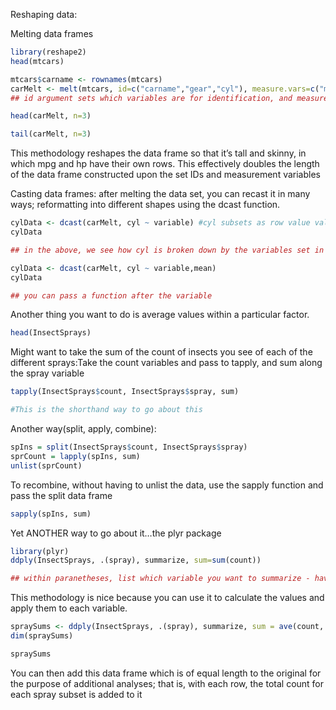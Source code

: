 Reshaping data:

Melting data frames

```r
library(reshape2)
head(mtcars)
```

```r
mtcars$carname <- rownames(mtcars)
carMelt <- melt(mtcars, id=c("carname","gear","cyl"), measure.vars=c("mpg","hp"))
## id argument sets which variables are for identification, and measure.vars set which variables are measurements

head(carMelt, n=3)
```
```r
tail(carMelt, n=3)
```

This methodology reshapes the data frame so that it's tall and skinny, in which mpg and hp have their own rows.  This effectively doubles the length of the data frame constructed upon the set IDs and measurement variables


Casting data frames: after melting the data set, you can recast it in many ways; reformatting into different shapes using the dcast function.

```r
cylData <- dcast(carMelt, cyl ~ variable) #cyl subsets as row value value
cylData

## in the above, we see how cyl is broken down by the variables set in the melt function above; that is, subset by cyl and return counts(length) of those within set variable(cyl)
```

```r
cylData <- dcast(carMelt, cyl ~ variable,mean)
cylData

## you can pass a function after the variable
```

Another thing you want to do is average values within a particular factor. 

```r
head(InsectSprays)
```

Might want to take the sum of the count of insects you see of each of the different sprays:Take the count variables and pass to tapply, and sum along the spray variable 
```r
tapply(InsectSprays$count, InsectSprays$spray, sum)

#This is the shorthand way to go about this
```

Another way(split, apply, combine):

```r
spIns = split(InsectSprays$count, InsectSprays$spray)
sprCount = lapply(spIns, sum)
unlist(sprCount)
```

To recombine, without having to unlist the data, use the sapply function and pass the split data frame

```r
sapply(spIns, sum)
```

Yet ANOTHER way to go about it...the plyr package

```r
library(plyr)
ddply(InsectSprays, .(spray), summarize, sum=sum(count)) 

## within paranetheses, list which variable you want to summarize - have to use .() so that you don't have to use quotation marks around spray. Then you tell function you want to summarize, setting summarize column name and the way it is calculated 
```

This methodology is nice because you can use it to calculate the values and apply them to each variable. 

```r
spraySums <- ddply(InsectSprays, .(spray), summarize, sum = ave(count, FUN=sum))
dim(spraySums)
```

```r
spraySums
```
You can then add this data frame which is of equal length to the original for the purpose of additional analyses; that is, with each row, the total count for each spray subset is added to it
